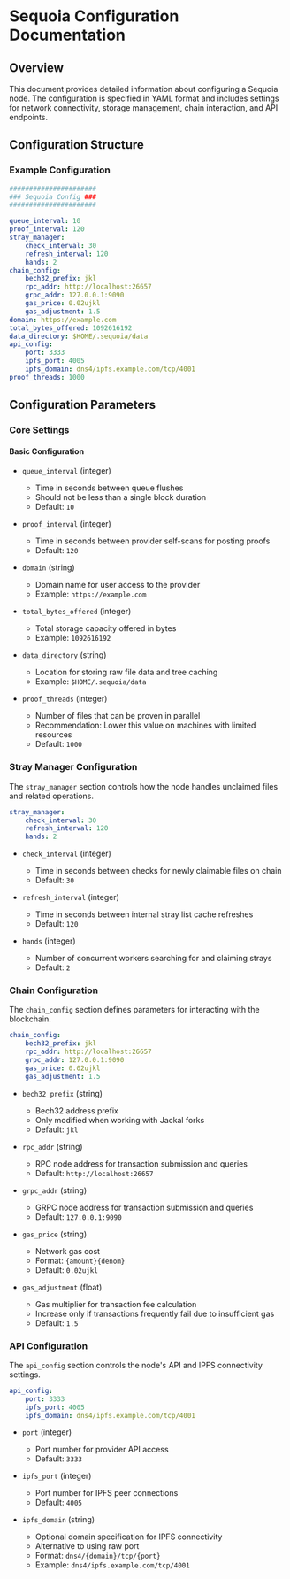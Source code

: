 # Sequoia Configuration Documentation

## Overview
This document provides detailed information about configuring a Sequoia node. The configuration is specified in YAML format and includes settings for network connectivity, storage management, chain interaction, and API endpoints.

## Configuration Structure

### Example Configuration
```yaml
######################
### Sequoia Config ###
######################

queue_interval: 10
proof_interval: 120
stray_manager:
    check_interval: 30
    refresh_interval: 120
    hands: 2
chain_config:
    bech32_prefix: jkl
    rpc_addr: http://localhost:26657
    grpc_addr: 127.0.0.1:9090
    gas_price: 0.02ujkl
    gas_adjustment: 1.5
domain: https://example.com
total_bytes_offered: 1092616192
data_directory: $HOME/.sequoia/data
api_config:
    port: 3333
    ipfs_port: 4005
    ipfs_domain: dns4/ipfs.example.com/tcp/4001
proof_threads: 1000
```

## Configuration Parameters

### Core Settings

#### Basic Configuration
- `queue_interval` (integer)
  - Time in seconds between queue flushes
  - Should not be less than a single block duration
  - Default: `10`

- `proof_interval` (integer)
  - Time in seconds between provider self-scans for posting proofs
  - Default: `120`

- `domain` (string)
  - Domain name for user access to the provider
  - Example: `https://example.com`

- `total_bytes_offered` (integer)
  - Total storage capacity offered in bytes
  - Example: `1092616192`

- `data_directory` (string)
  - Location for storing raw file data and tree caching
  - Example: `$HOME/.sequoia/data`

- `proof_threads` (integer)
  - Number of files that can be proven in parallel
  - Recommendation: Lower this value on machines with limited resources
  - Default: `1000`

### Stray Manager Configuration
The `stray_manager` section controls how the node handles unclaimed files and related operations.

```yaml
stray_manager:
    check_interval: 30
    refresh_interval: 120
    hands: 2
```

- `check_interval` (integer)
  - Time in seconds between checks for newly claimable files on chain
  - Default: `30`

- `refresh_interval` (integer)
  - Time in seconds between internal stray list cache refreshes
  - Default: `120`

- `hands` (integer)
  - Number of concurrent workers searching for and claiming strays
  - Default: `2`

### Chain Configuration
The `chain_config` section defines parameters for interacting with the blockchain.

```yaml
chain_config:
    bech32_prefix: jkl
    rpc_addr: http://localhost:26657
    grpc_addr: 127.0.0.1:9090
    gas_price: 0.02ujkl
    gas_adjustment: 1.5
```

- `bech32_prefix` (string)
  - Bech32 address prefix
  - Only modified when working with Jackal forks
  - Default: `jkl`

- `rpc_addr` (string)
  - RPC node address for transaction submission and queries
  - Default: `http://localhost:26657`

- `grpc_addr` (string)
  - GRPC node address for transaction submission and queries
  - Default: `127.0.0.1:9090`

- `gas_price` (string)
  - Network gas cost
  - Format: `{amount}{denom}`
  - Default: `0.02ujkl`

- `gas_adjustment` (float)
  - Gas multiplier for transaction fee calculation
  - Increase only if transactions frequently fail due to insufficient gas
  - Default: `1.5`

### API Configuration
The `api_config` section controls the node's API and IPFS connectivity settings.

```yaml
api_config:
    port: 3333
    ipfs_port: 4005
    ipfs_domain: dns4/ipfs.example.com/tcp/4001
```

- `port` (integer)
  - Port number for provider API access
  - Default: `3333`

- `ipfs_port` (integer)
  - Port number for IPFS peer connections
  - Default: `4005`

- `ipfs_domain` (string)
  - Optional domain specification for IPFS connectivity
  - Alternative to using raw port
  - Format: `dns4/{domain}/tcp/{port}`
  - Example: `dns4/ipfs.example.com/tcp/4001`